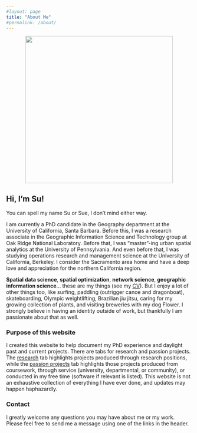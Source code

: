 ```yaml
---
#layout: page
title: "About Me"
#permalink: /about/
---
```


<center><img src="images/Su_bio_final_fixed.JPG" width="400"></center>

## Hi, I'm Su!

You can spell my name Su or Sue, I don't mind either way.

I am currently a PhD candidate in the Geography department at the University of California, Santa Barbara. Before this, I was a research associate in the Geographic Information Science and Technology group at Oak Ridge National Laboratory. Before that, I was "master"-ing urban spatial analytics at the University of Pennsylvania. And even before that, I was studying operations research and management science at the University of California, Berkeley. I consider the Sacramento area home and have a deep love and appreciation for the northern California region.

**Spatial data science**, **spatial optimization**, **network science**, **geographic information science**... these are my things (see my [CV](cv.html)). But I enjoy a lot of other things too, like surfing, paddling (outrigger canoe and dragonboat), skateboarding, Olympic weightlifting, Brazilian jiu jitsu, caring for my growing collection of plants, and visiting breweries with my dog Flower. I strongly believe in having an identity outside of work, but thankfully I am passionate about that as well.

### Purpose of this website

I created this website to help document my PhD experience and daylight past and current projects. There are tabs for research and passion projects. The [research](research.html) tab highlights projects produced through research positions, while the [passion projects](passion_projects.html) tab highlights those projects produced from coursework, through service (university, departmental, or community), or conducted in my free time (software if relevant is listed). This website is not an exhaustive collection of everything I have ever done, and updates may happen haphazardly.

### Contact

I greatly welcome any questions you may have about me or my work. Please feel free to send me a message using one of the links in the header.

